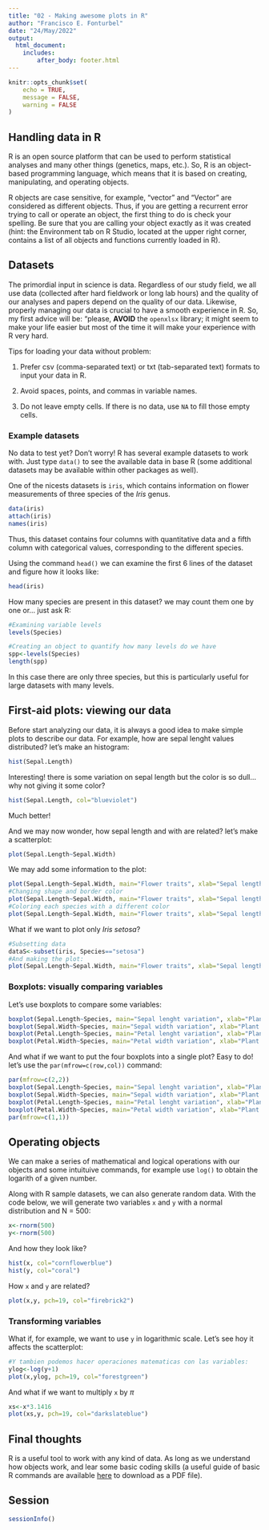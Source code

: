 ```yaml
---
title: "02 - Making awesome plots in R"
author: "Francisco E. Fonturbel"
date: "24/May/2022"
output: 
  html_document:
    includes:
        after_body: footer.html
---
```


```r
knitr::opts_chunk$set(
	echo = TRUE,
	message = FALSE,
	warning = FALSE
)
```

## Handling data in R

R is an open source platform that can be used to perform statistical analyses and many other things (genetics, maps, etc.). So, R is an object-based programming language, which means that it is based on creating, manipulating, and operating objects.

R objects are case sensitive, for example, "vector" and "Vector" are considered as different objects. Thus, if you are getting a recurrent error trying to call or operate an object, the first thing to do is check your spelling. Be sure that you are calling your object exactly as it was created (hint: the Environment tab on R Studio, located at the upper right corner, contains a list of all objects and functions currently loaded in R).

## Datasets

The primordial input in science is data. Regardless of our study field, we all use data (collected after hard fieldwork or long lab hours) and the quality of our analyses and papers depend on the quality of our data. Likewise, properly managing our data is crucial to have a smooth experience in R. So, my first advice will be: "please, **AVOID** the `openxlsx` library; it might seem to make your life easier but most of the time it will make your experience with R very hard.

Tips for loading your data without problem:

(1) Prefer csv (comma-separated text) or txt (tab-separated text) formats to input your data in R.

(2) Avoid spaces, points, and commas in variable names.

(3) Do not leave empty cells. If there is no data, use `NA` to fill those empty cells.


### Example datasets

No data to test yet? Don't worry! R has several example datasets to work with. Just type `data()` to see the available data in base R (some additional datasets may be available within other packages as well).

One of the nicests datasets is `iris`, which contains information on flower measurements of three species of the _Iris_ genus.

```r
data(iris)
attach(iris)
names(iris)
```

Thus, this dataset contains four columns with quantitative data and a fifth column with categorical values, corresponding to the different species.

Using the command `head()` we can examine the first 6 lines of the dataset and figure how it looks like:

```r
head(iris)
```

How many species are present in this dataset? we may count them one by one or... just ask R:

```r
#Examining variable levels
levels(Species)

#Creating an object to quantify how many levels do we have
spp<-levels(Species)
length(spp)
```

In this case there are only three species, but this is particularly useful for large datasets with many levels.

## First-aid plots: viewing our data

Before start analyzing our data, it is always a good idea to make simple plots to describe our data. For example, how are sepal lenght values distributed? let's make an histogram:

```r
hist(Sepal.Length)
```

Interesting! there is some variation on sepal length but the color is so dull... why not giving it some color?

```r
hist(Sepal.Length, col="blueviolet")
```

Much better!

And we may now wonder, how sepal length and with are related? let's make a scatterplot:

```r
plot(Sepal.Length~Sepal.Width)
```

We may add some information to the plot:

```r
plot(Sepal.Length~Sepal.Width, main="Flower traits", xlab="Sepal length", ylab="Sepal width", col="dodgerblue2", pch=19)
#Changing shape and border color
plot(Sepal.Length~Sepal.Width, main="Flower traits", xlab="Sepal length", ylab="Sepal width", col="yellow", bg="blueviolet", pch=24)
#Coloring each species with a different color
plot(Sepal.Length~Sepal.Width, main="Flower traits", xlab="Sepal length", ylab="Sepal width", col=iris$Species, pch=19)
```


What if we want to plot only _Iris setosa_?

```r
#Subsetting data
dataS<-subset(iris, Species=="setosa")
#And making the plot:
plot(Sepal.Length~Sepal.Width, main="Flower traits", xlab="Sepal length", ylab="Sepal width", col="dodgerblue2", pch=19, data=dataS)
```

### Boxplots: visually comparing variables

Let's use boxplots to compare some variables:

```r
boxplot(Sepal.Length~Species, main="Sepal lenght variation", xlab="Plant species", ylab="Sepal lenght")
boxplot(Sepal.Width~Species, main="Sepal width variation", xlab="Plant species", ylab="Sepal width")
boxplot(Petal.Length~Species, main="Petal lenght variation", xlab="Plant species", ylab="Petal lenght")
boxplot(Petal.Width~Species, main="Petal width variation", xlab="Plant species", ylab="Petal width")
```

And what if we want to put the four boxplots into a single plot? Easy to do! let's use the `par(mfrow=c(row,col))` command:

```r
par(mfrow=c(2,2))
boxplot(Sepal.Length~Species, main="Sepal lenght variation", xlab="Plant species", ylab="Sepal lenght")
boxplot(Sepal.Width~Species, main="Sepal width variation", xlab="Plant species", ylab="Sepal width")
boxplot(Petal.Length~Species, main="Petal lenght variation", xlab="Plant species", ylab="Petal lenght")
boxplot(Petal.Width~Species, main="Petal width variation", xlab="Plant species", ylab="Petal width")
par(mfrow=c(1,1))
```


## Operating objects

We can make a series of mathematical and logical operations with our objects and some intuituive commands, for example use `log()` to obtain the logarith of a given number.

Along with R sample datasets, we can also generate random data. With the code below, we will generate two variables `x` and `y` with a normal distribution and N = 500:

```r
x<-rnorm(500)
y<-rnorm(500)
```

And how they look like?

```r
hist(x, col="cornflowerblue")
hist(y, col="coral")
```

How `x` and `y` are related?

```r
plot(x,y, pch=19, col="firebrick2")
```

### Transforming variables

What if, for example, we want to use `y` in logarithmic scale. Let's see hoy it affects the scatterplot:

```r
#Y tambien podemos hacer operaciones matematicas con las variables:
ylog<-log(y+1)
plot(x,ylog, pch=19, col="forestgreen")
```

And what if we want to multiply `x` by $\pi$

```r
xs<-x*3.1416
plot(xs,y, pch=19, col="darkslateblue")
```


## Final thoughts

R is a useful tool to work with any kind of data. As long as we understand how objects work, and lear some basic coding skills (a useful guide of basic R commands are available [here](https://iqss.github.io/dss-workshops/R/Rintro/base-r-cheat-sheet.pdf) to download as a PDF file).

## Session

```r
sessionInfo()
```
